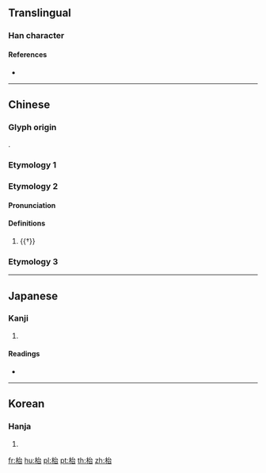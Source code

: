 {{character info/new}}
{{also|台}}
==Translingual==

===Han character===
{{Han char|rn=75|rad=木|as=05|sn=9|four=|canj=DIR|ids=⿰木台}}

====References====
* {{Han ref|kx=0517.050|dkj=14581|dj=0905.020|hdz=21191.060|uh=67B1|ud=26545}}

----

==Chinese==

===Glyph origin===
{{Han compound|木|台|c1=s|t1=wood|c2=p|ls=psc}}.

===Etymology 1===
{{zh-see|檯|v}}

===Etymology 2===
{{zh-hanzi|alt=鈶}}

====Pronunciation====
{{zh-pron
|m=sì,yí
|cat=n
}}

====Definitions====
{{zh-hanzi}}

# {{†}} {{zh-alt-form|耜|[[plowshare]]}}

===Etymology 3===
{{zh-see|柌|v}}

----

==Japanese==

===Kanji===
{{ja-kanji|grade=|rs=木05}}

# {{defn|lang=ja|sort=木05}}

====Readings====
* {{ja-readings|on=[[い]] (i), [[し]] (shi), [[じ]] (ji)|kun=[[すき]] (suki)}}

----

==Korean==

===Hanja===
{{ko-hanja|hangeul=대|eumhun=|rv=dae|mr=tae|y=tay}}

# {{defn|lang=ko|sort=木05}}

[[fr:枱]]
[[hu:枱]]
[[pl:枱]]
[[pt:枱]]
[[th:枱]]
[[zh:枱]]